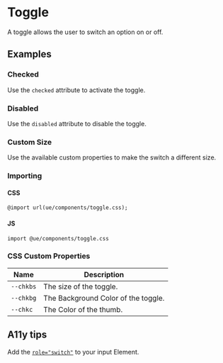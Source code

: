
<Anchor storyId='css-only-toggle--default' />

# Toggle
A toggle allows the user to switch an option on or off.

<Canvas mdxSource='<input type="checkbox" class="toggle">'>
  <Story id='css-only-toggle--default'></Story>
</Canvas>

## Examples

### Checked
Use the <code>checked</code> attribute to activate the toggle.
<Canvas mdxSource='<input type="checkbox" class="toggle" checked>'>
  <Story id='css-only-toggle--checked'></Story>
</Canvas>

### Disabled
Use the <code>disabled</code> attribute to disable the toggle.
<Canvas mdxSource='<input type="checkbox" class="toggle" disabled>'>
  <Story id='css-only-toggle--disabled'></Story>
</Canvas>

### Custom Size
Use the available custom properties to make the switch a different size.
<Canvas mdxSource='<input type="checkbox" class="toggle" style="--chkbs:2rem;">'>
  <Story id='css-only-toggle--custom-size'></Story>
</Canvas>


### Importing

#### CSS
<code>@import url(ue/components/toggle.css);</code>

#### JS
<code>import @ue/components/toggle.css</code>

### CSS Custom Properties
<table>
  <thead>
    <tr>
      <th>Name</th><th>Description</th>
    </tr>
  </thead>
<tbody>
  <tr>
    <td><code>--chkbs</code></td><td>The size of the toggle.</td>
  </tr>
  <tr>
    <td><code>--chkbg</code></td><td>The Background Color of the toggle.</td>
  </tr>
  <tr>
    <td><code>--chkc</code></td><td>The Color of the thumb.</td>
  </tr>
</tbody>
</table>

## A11y tips

Add the <a href="https://www.w3.org/TR/wai-aria-1.1/#switch"><code>role="switch"</code></a> to your input Element.